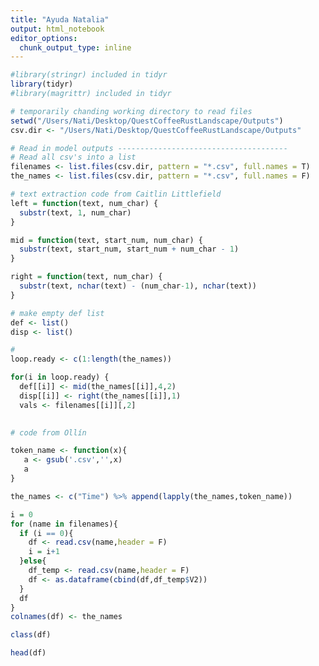 ```yaml
---
title: "Ayuda Natalia"
output: html_notebook
editor_options: 
  chunk_output_type: inline
---
```


```r
#library(stringr) included in tidyr
library(tidyr)
#library(magrittr) included in tidyr
```

```r
# temporarily chanding working directory to read files
setwd("/Users/Nati/Desktop/QuestCoffeeRustLandscape/Outputs")
csv.dir <- "/Users/Nati/Desktop/QuestCoffeeRustLandscape/Outputs"

# Read in model outputs --------------------------------------
# Read all csv's into a list
filenames <- list.files(csv.dir, pattern = "*.csv", full.names = T)
the_names <- list.files(csv.dir, pattern = "*.csv", full.names = F)

# text extraction code from Caitlin Littlefield 
left = function(text, num_char) {
  substr(text, 1, num_char)
}

mid = function(text, start_num, num_char) {
  substr(text, start_num, start_num + num_char - 1)
}

right = function(text, num_char) {
  substr(text, nchar(text) - (num_char-1), nchar(text))
}

# make empty def list
def <- list()
disp <- list()

# 
loop.ready <- c(1:length(the_names))

for(i in loop.ready) {
  def[[i]] <- mid(the_names[[i]],4,2)
  disp[[i]] <- right(the_names[[i]],1)
  vals <- filenames[[i]][,2]

  
# code from Ollín 

token_name <- function(x){
   a <- gsub('.csv','',x)
   a
}

the_names <- c("Time") %>% append(lapply(the_names,token_name))

i = 0
for (name in filenames){
  if (i == 0){
    df <- read.csv(name,header = F)
    i = i+1
  }else{
    df_temp <- read.csv(name,header = F)
    df <- as.dataframe(cbind(df,df_temp$V2))
  }
  df
}
colnames(df) <- the_names

class(df)

head(df)
``` 